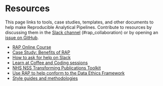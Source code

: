 # Resources

This page links to tools, case studies, templates, and other documents to help
make Reproducible Analytical Pipelines. Contribute to resources by discussing
them in the [Slack
channel](https://govdatascience.slack.com/messages/C6H22U3H9/)
(#rap_collaboration) or by opening an [issue on
GitHub](https://github.com/ukgovdatascience/rap-website/issues).

::: {.unbulleted-list}
* [RAP Online Course](https://www.udemy.com/reproducible-analytical-pipelines/)
* [Case Study: Benefits of RAP](resource-case-study-benefits-2017.html)
* [How to ask for help on Slack](resource-ask-for-help-on-slack.html)
* [Learn at Coffee and Coding sessions](resource-coffee-and-coding.html)
* [NHS NSS Transforming Publications Toolkit](resource-nhs-nss-transforming-publications-toolkit.html)
* [Use RAP to help conform to the Data Ethics Framework](https://www.gov.uk/guidance/5-use-robust-practices-and-work-within-your-skillset#reproducibility)
* [Style guides and methodologies](resource-style-guides.html)
:::
